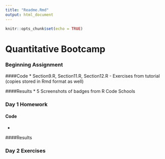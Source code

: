 ```yaml
---
title: "Readme.Rmd"
output: html_document
---
```


```r
knitr::opts_chunk$set(echo = TRUE)
```

# Quantitative Bootcamp 

### Beginning Assignment
####Code
* Section9.R, Section11.R, Section12.R - Exercises from tutorial (copies stored in Rmd format as well)

####Results
* 5 Screenshots of badges from R Code Schools

### Day 1 Homework
#### Code
*

####Results

### Day 2 Exercises

